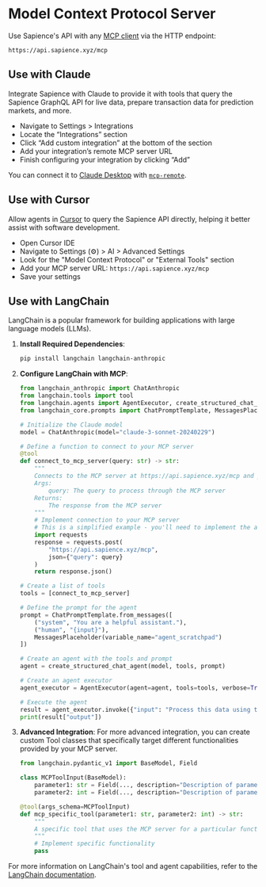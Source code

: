 # Model Context Protocol Server

Use Sapience's API with any [MCP client](https://modelcontextprotocol.io/clients) via the HTTP endpoint:

```
https://api.sapience.xyz/mcp
```

## Use with Claude

Integrate Sapience with Claude to provide it with tools that query the Sapience GraphQL API for live data, prepare transaction data for prediction markets, and more.

* Navigate to Settings > Integrations
* Locate the “Integrations” section
* Click “Add custom integration” at the bottom of the section
* Add your integration’s remote MCP server URL
* Finish configuring your integration by clicking “Add”

You can connect it to [Claude Desktop](https://claude.ai/download) with [`mcp-remote`](https://github.com/geelen/mcp-remote?tab=readme-ov-file#usage).

## Use with Cursor

Allow agents in [Cursor](https://www.cursor.com/) to query the Sapience API directly, helping it better assist with software development.

- Open Cursor IDE
- Navigate to Settings (⚙️) > AI > Advanced Settings
- Look for the "Model Context Protocol" or "External Tools" section
- Add your MCP server URL: `https://api.sapience.xyz/mcp`
- Save your settings

## Use with LangChain

LangChain is a popular framework for building applications with large language models (LLMs).

1. **Install Required Dependencies**:
   ```bash
   pip install langchain langchain-anthropic
   ```

2. **Configure LangChain with MCP**:
   ```python
   from langchain_anthropic import ChatAnthropic
   from langchain.tools import tool
   from langchain.agents import AgentExecutor, create_structured_chat_agent
   from langchain_core.prompts import ChatPromptTemplate, MessagesPlaceholder

   # Initialize the Claude model
   model = ChatAnthropic(model="claude-3-sonnet-20240229")

   # Define a function to connect to your MCP server
   @tool
   def connect_to_mcp_server(query: str) -> str:
       """
       Connects to the MCP server at https://api.sapience.xyz/mcp and processes the query.
       Args:
           query: The query to process through the MCP server
       Returns:
           The response from the MCP server
       """
       # Implement connection to your MCP server
       # This is a simplified example - you'll need to implement the actual HTTP request
       import requests
       response = requests.post(
           "https://api.sapience.xyz/mcp",
           json={"query": query}
       )
       return response.json()
   
   # Create a list of tools
   tools = [connect_to_mcp_server]
   
   # Define the prompt for the agent
   prompt = ChatPromptTemplate.from_messages([
       ("system", "You are a helpful assistant."),
       ("human", "{input}"),
       MessagesPlaceholder(variable_name="agent_scratchpad")
   ])
   
   # Create an agent with the tools and prompt
   agent = create_structured_chat_agent(model, tools, prompt)
   
   # Create an agent executor
   agent_executor = AgentExecutor(agent=agent, tools=tools, verbose=True)
   
   # Execute the agent
   result = agent_executor.invoke({"input": "Process this data using the MCP server tools"})
   print(result["output"])
   ```

3. **Advanced Integration**:
   For more advanced integration, you can create custom Tool classes that specifically target different functionalities provided by your MCP server.
   
   ```python
   from langchain.pydantic_v1 import BaseModel, Field
   
   class MCPToolInput(BaseModel):
       parameter1: str = Field(..., description="Description of parameter1")
       parameter2: int = Field(..., description="Description of parameter2")
   
   @tool(args_schema=MCPToolInput)
   def mcp_specific_tool(parameter1: str, parameter2: int) -> str:
       """
       A specific tool that uses the MCP server for a particular function.
       """
       # Implement specific functionality
       pass
   ```

For more information on LangChain's tool and agent capabilities, refer to the [LangChain documentation](https://python.langchain.com/docs/how_to/do_tool_calling).